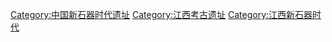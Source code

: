 [[Category:中国新石器时代遗址|Category:中国新石器时代遗址]]
[[Category:江西考古遗址|Category:江西考古遗址]]
[[Category:江西新石器时代|Category:江西新石器时代]]